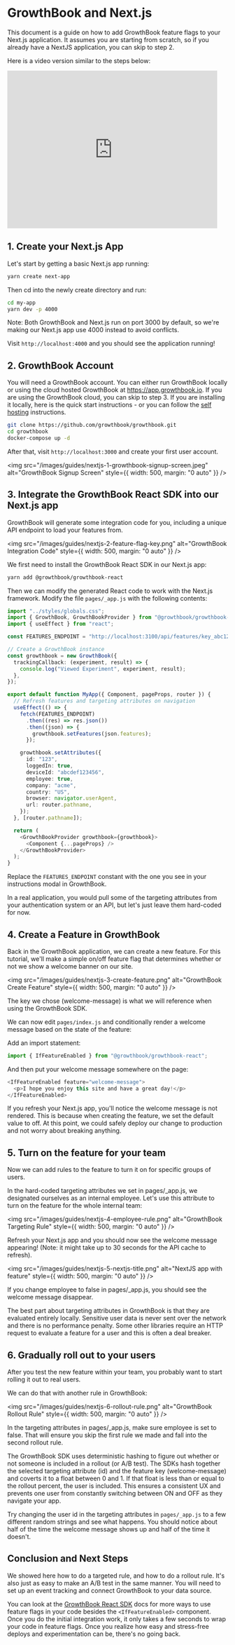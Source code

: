 # GrowthBook and Next.js

This document is a guide on how to add GrowthBook feature flags to your Next.js application. It assumes you are starting from scratch, so if you already have a NextJS application, you can skip to step 2.

Here is a video version similar to the steps below:

<iframe
  width="480"
  height="360"
  src="https://www.youtube.com/embed/J8tyS4j3DtA"
  title="Feature flagging and A/B testing with NextJS and GrowthBook"
  frameborder="0"
  allow="accelerometer; autoplay; clipboard-write; encrypted-media; gyroscope; picture-in-picture"
  allowfullscreen
></iframe>

## 1. Create your Next.js App

Let's start by getting a basic Next.js app running:

```bash
yarn create next-app
```

Then cd into the newly create directory and run:

```bash
cd my-app
yarn dev -p 4000
```

Note: Both GrowthBook and Next.js run on port 3000 by default, so we're making our Next.js app use 4000 instead to avoid conflicts.

Visit `http://localhost:4000` and you should see the application running!

## 2. GrowthBook Account

You will need a GrowthBook account. You can either run GrowthBook locally or using the cloud hosted GrowthBook at https://app.growthbook.io. If you are using the GrowthBook cloud, you can skip to step 3. If you are installing it locally, here is the quick start instructions - or you can follow the [self hosting](/self-host) instructions.

```bash
git clone https://github.com/growthbook/growthbook.git
cd growthbook
docker-compose up -d
```

After that, visit `http://localhost:3000` and create your first user account.

<img
  src="/images/guides/nextjs-1-growthbook-signup-screen.jpeg"
  alt="GrowthBook Signup Screen"
  style={{ width: 500, margin: "0 auto" }}
/>

## 3. Integrate the GrowthBook React SDK into our Next.js app

GrowthBook will generate some integration code for you, including a unique API endpoint to load your features from.

<img
  src="/images/guides/nextjs-2-feature-flag-key.png"
  alt="GrowthBook Integration Code"
  style={{ width: 500, margin: "0 auto" }}
/>

We first need to install the GrowthBook React SDK in our Next.js app:

```bash
yarn add @growthbook/growthbook-react
```

Then we can modify the generated React code to work with the Next.js framework. Modify the file `pages/_app.js` with the following contents:

```ts
import "../styles/globals.css";
import { GrowthBook, GrowthBookProvider } from "@growthbook/growthbook-react";
import { useEffect } from "react";

const FEATURES_ENDPOINT = "http://localhost:3100/api/features/key_abc123";

// Create a GrowthBook instance
const growthbook = new GrowthBook({
  trackingCallback: (experiment, result) => {
    console.log("Viewed Experiment", experiment, result);
  },
});

export default function MyApp({ Component, pageProps, router }) {
  // Refresh features and targeting attributes on navigation
  useEffect(() => {
    fetch(FEATURES_ENDPOINT)
      .then((res) => res.json())
      .then((json) => {
        growthbook.setFeatures(json.features);
      });

    growthbook.setAttributes({
      id: "123",
      loggedIn: true,
      deviceId: "abcdef123456",
      employee: true,
      company: "acme",
      country: "US",
      browser: navigator.userAgent,
      url: router.pathname,
    });
  }, [router.pathname]);

  return (
    <GrowthBookProvider growthbook={growthbook}>
      <Component {...pageProps} />
    </GrowthBookProvider>
  );
}
```

Replace the `FEATURES_ENDPOINT` constant with the one you see in your instructions modal in GrowthBook.

In a real application, you would pull some of the targeting attributes from your authentication system or an API, but let's just leave them hard-coded for now.

## 4. Create a Feature in GrowthBook

Back in the GrowthBook application, we can create a new feature. For this tutorial, we'll make a simple on/off feature flag that determines whether or not we show a welcome banner on our site.

<img
  src="/images/guides/nextjs-3-create-feature.png"
  alt="GrowthBook Create Feature"
  style={{ width: 500, margin: "0 auto" }}
/>

The key we chose (welcome-message) is what we will reference when using the GrowthBook SDK.

We can now edit `pages/index.js` and conditionally render a welcome message based on the state of the feature:

Add an import statement:

```ts
import { IfFeatureEnabled } from "@growthbook/growthbook-react";
```

And then put your welcome message somewhere on the page:

```ts
<IfFeatureEnabled feature="welcome-message">
  <p>I hope you enjoy this site and have a great day!</p>
</IfFeatureEnabled>
```

If you refresh your Next.js app, you'll notice the welcome message is not rendered. This is because when creating the feature, we set the default value to off. At this point, we could safely deploy our change to production and not worry about breaking anything.

## 5. Turn on the feature for your team

Now we can add rules to the feature to turn it on for specific groups of users.

In the hard-coded targeting attributes we set in pages/\_app.js, we designated ourselves as an internal employee. Let's use this attribute to turn on the feature for the whole internal team:

<img
  src="/images/guides/nextjs-4-employee-rule.png"
  alt="GrowthBook Targeting Rule"
  style={{ width: 500, margin: "0 auto" }}
/>

Refresh your Next.js app and you should now see the welcome message appearing! (Note: it might take up to 30 seconds for the API cache to refresh).

<img
  src="/images/guides/nextjs-5-nextjs-title.png"
  alt="NextJS app with feature"
  style={{ width: 500, margin: "0 auto" }}
/>

If you change employee to false in pages/\_app.js, you should see the welcome message disappear.

The best part about targeting attributes in GrowthBook is that they are evaluated entirely locally. Sensitive user data is never sent over the network and there is no performance penalty. Some other libraries require an HTTP request to evaluate a feature for a user and this is often a deal breaker.

## 6. Gradually roll out to your users

After you test the new feature within your team, you probably want to start rolling it out to real users.

We can do that with another rule in GrowthBook:

<img
  src="/images/guides/nextjs-6-rollout-rule.png"
  alt="GrowthBook Rollout Rule"
  style={{ width: 500, margin: "0 auto" }}
/>

In the targeting attributes in pages/\_app.js, make sure employee is set to false. That will ensure you skip the first rule we made and fall into the second rollout rule.

<div className="bg-blue-50 py-3 mb-5 px-4 text-gray-600 border-l-8 border-blue-200 dark:bg-blue-800 dark:text-gray-50">
  The GrowthBook SDK uses deterministic hashing to figure out whether or not
  someone is included in a rollout (or A/B test). The SDKs hash together the
  selected targeting attribute (id) and the feature key (welcome-message) and
  coverts it to a float between 0 and 1. If that float is less than or equal to
  the rollout percent, the user is included. This ensures a consistent UX and
  prevents one user from constantly switching between ON and OFF as they
  navigate your app.
</div>

Try changing the user id in the targeting attributes in `pages/_app.js` to a few different random strings and see what happens. You should notice about half of the time the welcome message shows up and half of the time it doesn't.

## Conclusion and Next Steps

We showed here how to do a targeted rule, and how to do a rollout rule. It's also just as easy to make an A/B test in the same manner. You will need to set up an event tracking and connect GrowthBook to your data source.

You can look at the [GrowthBook React SDK](/lib/react) docs for more ways to use feature flags in your code besides the `<IfFeatureEnabled>` component. Once you do the initial integration work, it only takes a few seconds to wrap your code in feature flags. Once you realize how easy and stress-free deploys and experimentation can be, there's no going back.
